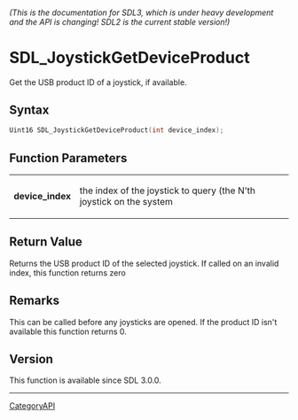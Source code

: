 ====== (This is the documentation for SDL3, which is under heavy development and the API is changing! SDL2 is the current stable version!) ======
= SDL_JoystickGetDeviceProduct =

Get the USB product ID of a joystick, if available.

== Syntax ==

<syntaxhighlight lang='c'>
Uint16 SDL_JoystickGetDeviceProduct(int device_index);
</syntaxhighlight>

== Function Parameters ==

{|
|'''device_index'''
|the index of the joystick to query (the N'th joystick on the system
|}

== Return Value ==

Returns the USB product ID of the selected joystick. If called on an
invalid index, this function returns zero

== Remarks ==

This can be called before any joysticks are opened. If the product ID isn't
available this function returns 0.

== Version ==

This function is available since SDL 3.0.0.

----
[[CategoryAPI]]


